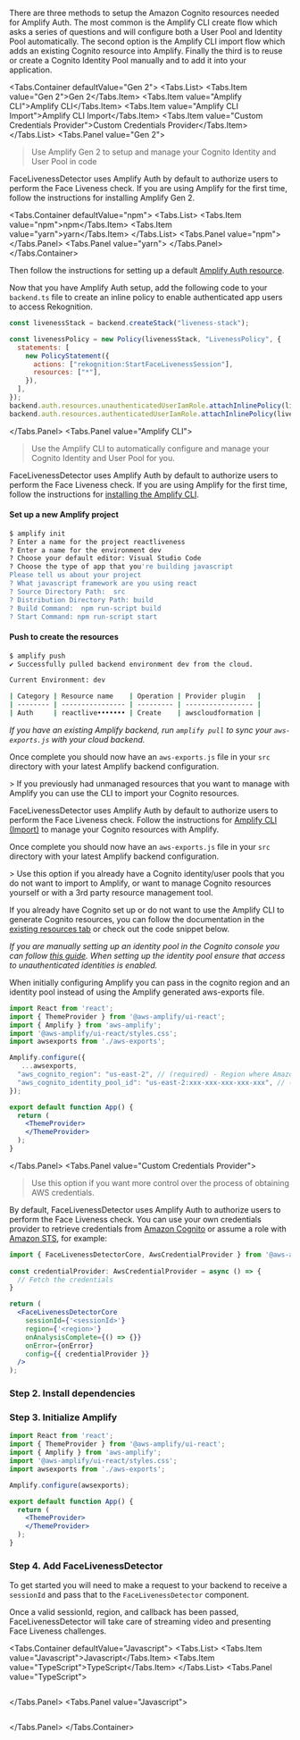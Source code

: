 
There are three methods to setup the Amazon Cognito resources needed for Amplify Auth. The most common is the Amplify CLI create flow which asks a series of questions and will configure both a User Pool and Identity Pool automatically. The second option is the Amplify CLI import flow which adds an existing Cognito resource into Amplify. Finally the third is to reuse or create a Cognito Identity Pool manually and to add it into your application.

<CognitoCallout />

<Tabs.Container defaultValue="Gen 2">
  <Tabs.List>
    <Tabs.Item value="Gen 2">Gen 2</Tabs.Item>
    <Tabs.Item value="Amplify CLI">Amplify CLI</Tabs.Item>
    <Tabs.Item value="Amplify CLI Import">Amplify CLI Import</Tabs.Item>
    <Tabs.Item value="Custom Credentials Provider">Custom Credentials Provider</Tabs.Item>
  </Tabs.List>
  <Tabs.Panel value="Gen 2">
> Use Amplify Gen 2 to setup and manage your Cognito Identity and User Pool in code

FaceLivenessDetector uses Amplify Auth by default to authorize users to perform the Face Liveness check. If you are using Amplify for the first time, follow the instructions for installing Amplify Gen 2.

<Tabs.Container defaultValue="npm">
  <Tabs.List>
    <Tabs.Item value="npm">npm</Tabs.Item>
    <Tabs.Item value="yarn">yarn</Tabs.Item>
  </Tabs.List>
  <Tabs.Panel value="npm">
    <TerminalCommand command="npm add --save-dev @aws-amplify/backend@latest @aws-amplify/backend-cli@latest" />
  </Tabs.Panel>
  <Tabs.Panel value="yarn">
    <TerminalCommand command="yarn add @aws-amplify/backend@latest @aws-amplify/backend-cli@latest --dev" />
  </Tabs.Panel>
</Tabs.Container>

Then follow the instructions for setting up a default [Amplify Auth resource](https://docs.amplify.aws/react/build-a-backend/auth/set-up-auth/).

Now that you have Amplify Auth setup, add the following code to your `backend.ts` file to create an inline policy to enable authenticated app users to access Rekognition.

```jsx
const livenessStack = backend.createStack("liveness-stack");

const livenessPolicy = new Policy(livenessStack, "LivenessPolicy", {
  statements: [
    new PolicyStatement({
      actions: ["rekognition:StartFaceLivenessSession"],
      resources: ["*"],
    }),
  ],
});
backend.auth.resources.unauthenticatedUserIamRole.attachInlinePolicy(livenessPolicy); // allows guest user access
backend.auth.resources.authenticatedUserIamRole.attachInlinePolicy(livenessPolicy); // allows logged in user access
```

  </Tabs.Panel>
  <Tabs.Panel value="Amplify CLI">
> Use the Amplify CLI to automatically configure and manage your Cognito Identity and User Pool for you.

FaceLivenessDetector uses Amplify Auth by default to authorize users to perform the Face Liveness check. If you are using Amplify for the first time, follow the instructions for [installing the Amplify CLI](https://docs.amplify.aws/cli/start/install/).

#### Set up a new Amplify project

```bash
$ amplify init
? Enter a name for the project reactliveness
? Enter a name for the environment dev
? Choose your default editor: Visual Studio Code
? Choose the type of app that you're building javascript
Please tell us about your project
? What javascript framework are you using react
? Source Directory Path:  src
? Distribution Directory Path: build
? Build Command:  npm run-script build
? Start Command: npm run-script start
```

<CLI />

#### Push to create the resources

```bash
$ amplify push
✔ Successfully pulled backend environment dev from the cloud.

Current Environment: dev

| Category | Resource name    | Operation | Provider plugin   |
| -------- | ---------------- | --------- | ----------------- |
| Auth     | reactlive••••••• | Create    | awscloudformation | 
```

_If you have an existing Amplify backend, run `amplify pull` to sync your `aws-exports.js` with your cloud backend._

Once complete you should now have an `aws-exports.js` file in your `src` directory with your latest Amplify backend configuration.

<Liveness />
  </Tabs.Panel>
    <Tabs.Panel value="Amplify CLI Import">
> If you previously had unmanaged resources that you want to manage with Amplify you can use the CLI to import your Cognito resources.

FaceLivenessDetector uses Amplify Auth by default to authorize users to perform the Face Liveness check. Follow the instructions for [Amplify CLI (Import)](https://docs.amplify.aws/lib/auth/getting-started/q/platform/js/#set-up-backend-resources) to manage your Cognito resources with Amplify.

Once complete you should now have an `aws-exports.js` file in your `src` directory with your latest Amplify backend configuration.

<Liveness />
  </Tabs.Panel>
  <Tabs.Panel value="Self Managed Cognito Resource">
> Use this option if you already have a Cognito identity/user pools that you do not want to import to Amplify, or want to manage Cognito resources yourself or with a 3rd party resource management tool.

If you already have Cognito set up or do not want to use the Amplify CLI to generate Cognito resources, you can follow the documentation in the [existing resources tab](https://docs.amplify.aws/lib/auth/getting-started/q/platform/js/#set-up-backend-resources) or check out the code snippet below.

_If you are manually setting up an identity pool in the Cognito console you can follow [this guide](https://docs.aws.amazon.com/cognito/latest/developerguide/getting-started-with-identity-pools.html#create-identity-pool). When setting up the identity pool ensure that access to unauthenticated identities is enabled._

When initially configuring Amplify you can pass in the cognito region and an identity pool instead of using the Amplify generated aws-exports file.

```jsx
import React from 'react';
import { ThemeProvider } from '@aws-amplify/ui-react';
import { Amplify } from 'aws-amplify';
import '@aws-amplify/ui-react/styles.css';
import awsexports from './aws-exports';

Amplify.configure({
   ...awsexports,
  "aws_cognito_region": "us-east-2", // (required) - Region where Amazon Cognito project was created
  "aws_cognito_identity_pool_id": "us-east-2:xxx-xxx-xxx-xxx-xxx", // (required) - the pool region should match the cognito region
});

export default function App() {
  return (
    <ThemeProvider>
    </ThemeProvider>
  );
}
```

<Liveness />

  </Tabs.Panel>
  <Tabs.Panel value="Custom Credentials Provider">
> Use this option if you want more control over the process of obtaining AWS credentials.

By default, FaceLivenessDetector uses Amplify Auth to authorize users to perform the Face Liveness check. You can use your own credentials provider to retrieve credentials from [Amazon Cognito](https://aws.amazon.com/cognito/) or assume a role with [Amazon STS](https://docs.aws.amazon.com/STS/latest/APIReference/API_AssumeRole.html), for example:

```jsx
import { FaceLivenessDetectorCore, AwsCredentialProvider } from '@aws-amplify/ui-react-liveness';
 
const credentialProvider: AwsCredentialProvider = async () => {
  // Fetch the credentials
}

return (
  <FaceLivenessDetectorCore
    sessionId={'<sessionId>'}
    region={'<region>'}
    onAnalysisComplete={() => {}}
    onError={onError}
    config={{ credentialProvider }}
  />
);
```

  <Callout />

  <Liveness />
  </Tabs.Panel>
</Tabs.Container>

### Step 2. Install dependencies

<InstallScripts component='liveness' />

### Step 3. Initialize Amplify

<AppDirectoryAlert />

```jsx
import React from 'react';
import { ThemeProvider } from '@aws-amplify/ui-react';
import { Amplify } from 'aws-amplify';
import '@aws-amplify/ui-react/styles.css';
import awsexports from './aws-exports';

Amplify.configure(awsexports);

export default function App() {
  return (
    <ThemeProvider>
    </ThemeProvider>
  );
}
```

### Step 4. Add FaceLivenessDetector

To get started you will need to make a request to your backend to receive a `sessionId` and pass that to the `FaceLivenessDetector` component.

Once a valid sessionId, region, and callback has been passed, FaceLivenessDetector will take care of streaming video and presenting Face Liveness challenges.

<Tabs.Container defaultValue="Javascript">
  <Tabs.List>
    <Tabs.Item value="Javascript">Javascript</Tabs.Item>
    <Tabs.Item value="TypeScript">TypeScript</Tabs.Item>
  </Tabs.List>
  <Tabs.Panel value="TypeScript">
```tsx file=./QuickStartReact.tsx
```
  </Tabs.Panel>
  <Tabs.Panel value="Javascript">
```tsx file=./QuickStartReact.jsx
```
  </Tabs.Panel>
</Tabs.Container>
